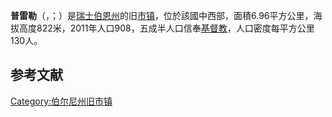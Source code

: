 {{noteTA|G1=瑞士地名}}
{{Infobox Switzerland former municipality}}
'''普雷勒'''（{{lang-fr|Prêles}}，{{IPA-fr|pʁɛl}}；{{lang-de|Prägelz}}）是[[瑞士|瑞士]][[伯恩州|伯恩州]]的旧[[市镇_(瑞士)|市镇]]，位於該國中西部，面積6.96平方公里，海拔高度822米，2011年人口908，五成半人口信奉[[基督教|基督教]]，人口密度每平方公里130人。

== 参考文献 ==
{{Reflist}}

{{Switzerland-geo-stub}}
[[Category:伯尔尼州旧市镇|Category:伯尔尼州旧市镇]]
